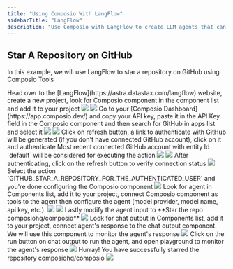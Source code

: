 ```yaml
---
title: "Using Composio With LangFlow"
sidebarTitle: "LangFlow"
description: "Use Composio with LangFlow to create LLM agents that can interact with external apps"
---
```


## Star A Repository on GitHub
In this example, we will use LangFlow to star a repository on GitHub using Composio Tools

<Steps>
<Step title="Add Composio Component">
Head over to the [LangFlow](https://astra.datastax.com/langflow) website, create a new project, look for Composio component in the component list and add it to your project
<img src="media/langflow/1.jpg" />
<img src="media/langflow/2.jpg" />
</Step>
<Step title="Configure Composio Component">
Go to your [Composio Dashboard](https://app.composio.dev/) and copy your API key, paste it in the API Key field in the Composio component and then search for GitHub in apps list and select it
<img src="media/langflow/3.jpg" />
<img src="media/langflow/4.jpg" />
</Step>
<Step title="Authenticate with GitHub">
Click on refresh button, a link to authenticate with GitHub will be generated (if you don't have connected GitHub account), click on it and authenticate
<Info>
Most recent connected GitHub account with entity Id `default` will be considered for executing the action
</Info>
<img src="media/langflow/5.jpg" />
<img src="media/langflow/6.jpg" />
</Step>
<Step title="Verify Connection Status">
After authenticating, click on the refresh button to verify connection status
<img src="media/langflow/7.jpg" />
</Step>
<Step title="Select the Action">
Select the action `GITHUB_STAR_A_REPOSITORY_FOR_THE_AUTHENTICATED_USER` and you're done configuring the Composio component
<img src="media/langflow/8.jpg" />
</Step>
<Step title="Add Agent">
Look for agent in Components list, add it to your project, connect Composio component as tools to the agent then configure the agent (model provider, model name, api key, etc.).
<img src="media/langflow/9.jpg" />
<img src="media/langflow/10.jpg" />
Lastly modify the agent input to **Star the repo composiohq/composio**
<img src="media/langflow/11.jpg" />
</Step>
<Step title="Add Chat Output">
Look for chat output in Components list, add it to your project, connect agent's response to the chat output component. We will use this component to monitor the agent's response
<img src="media/langflow/12.jpg" />
</Step>
<Step title="Run the Agent">
Click on the run button on chat output to run the agent, and open playground to monitor the agent's response
<img src="media/langflow/13.jpg" />
</Step>
<Step title="Agent's Response">
Hurray! You have successfully starred the repository composiohq/composio
<img src="media/langflow/14.jpg" />
</Step>
</Steps>
